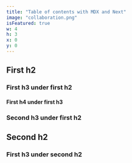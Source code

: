 ```yaml
---
title: "Table of contents with MDX and Next"
image: "collaboration.png"
isFeatured: true
w: 4
h: 3
x: 0
y: 0
---
```


<TableOfContents />

## First h2

### First h3 under first h2

#### First h4 under first h3

### Second h3 under first h2

## Second h2

### First h3 under second h2
